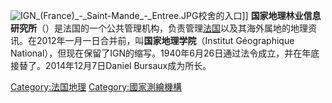 {{expand|time=2016-01-09T16:51:35+00:00}}
{{unreferenced|time=2016-01-09T16:51:35+00:00}}
[[File:IGN_(France)_-_Saint-Mande_-_Entree.JPG|thumb]]校舍的入口]]
'''国家地理林业信息研究所'''（{{lang-fr|Institut national de l’information géographique et forestière}}）是法国的一个公共管理机构，负责管理[[法国|法国]]以及其海外属地的地理资讯。在2012年一月一日合并{{link-fr|国家森林资源清查（IFN）|Inventaire forestier national}}前，叫'''国家地理学院'''（Institut Géographique National），但现在保留了IGN的缩写。1940年6月26日通过法令成立，并在年底接替了{{link-fr|陆军地理服务(SGA)|Service géographique de l'Armée}}。2014年12月7日Daniel Bursaux成为所长。

{{Authority control}}

{{DEFAULTSORT:Institut national de l'information géographique et forestière}}
[[Category:法国地理|Category:法国地理]]
[[Category:國家測繪機構|Category:國家測繪機構]]

{{法國地理小作品}}
